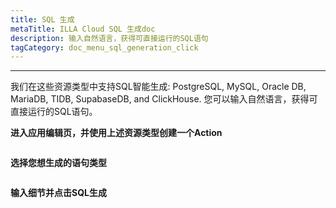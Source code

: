 ```yaml
---
title: SQL 生成
metaTitle: ILLA Cloud SQL 生成doc
description: 输入自然语言，获得可直接运行的SQL语句
tagCategory: doc_menu_sql_generation_click
---
```


* * *

<Heading hidden>SQL智能生成</Heading>

我们在这些资源类型中支持SQL智能生成: PostgreSQL, MySQL, Oracle DB, MariaDB, TIDB, SupabaseDB, and ClickHouse. 您可以输入自然语言，获得可直接运行的SQL语句。 

**进入应用编辑页，并使用上述资源类型创建一个Action** 

<img src='https://cdn.illacloud.com/official-website/img/docs/assemble/sql_generate.png' alt="" />

**选择您想生成的语句类型**

<img src='https://cdn.illacloud.com/official-website/img/docs/assemble/sql_generate(1).gif' alt="" />

**输入细节并点击SQL生成**

<img src='https://cdn.illacloud.com/official-website/img/docs/assemble/sql_generate(2).png' alt="" />
